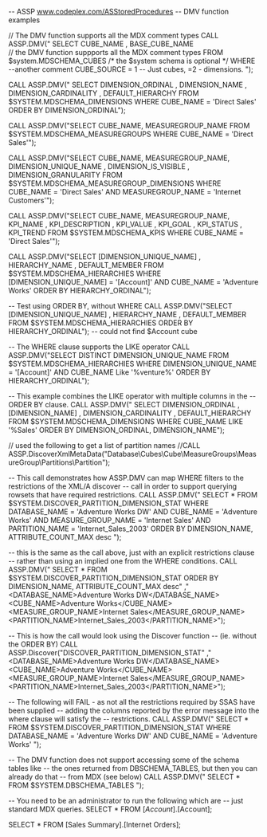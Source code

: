 -- ASSP  www.codeplex.com/ASStoredProcedures
-- DMV function examples

// The DMV function supports all the MDX comment types
CALL ASSP.DMV("
SELECT CUBE_NAME , BASE_CUBE_NAME   
// the DMV function suppports all the MDX comment types
FROM $system.MDSCHEMA_CUBES 
/* the $system schema is optional */ WHERE --another comment
CUBE_SOURCE = 1 -- Just cubes, =2 - dimensions.
");

CALL ASSP.DMV("
SELECT DIMENSION_ORDINAL
 , DIMENSION_NAME
 , DIMENSION_CARDINALITY
 , DEFAULT_HIERARCHY
  FROM $SYSTEM.MDSCHEMA_DIMENSIONS
 WHERE CUBE_NAME = 'Direct Sales'
ORDER BY DIMENSION_ORDINAL");

CALL ASSP.DMV("SELECT CUBE_NAME, MEASUREGROUP_NAME
  FROM $SYSTEM.MDSCHEMA_MEASUREGROUPS
 WHERE CUBE_NAME = 'Direct Sales'");

CALL ASSP.DMV("SELECT CUBE_NAME, MEASUREGROUP_NAME, DIMENSION_UNIQUE_NAME
 , DIMENSION_IS_VISIBLE
 , DIMENSION_GRANULARITY
  FROM $SYSTEM.MDSCHEMA_MEASUREGROUP_DIMENSIONS
 WHERE CUBE_NAME = 'Direct Sales'
   AND MEASUREGROUP_NAME = 'Internet Customers'");

CALL ASSP.DMV("SELECT CUBE_NAME, MEASUREGROUP_NAME, KPI_NAME
 , KPI_DESCRIPTION
 , KPI_VALUE
, KPI_GOAL , KPI_STATUS , KPI_TREND 
  FROM $SYSTEM.MDSCHEMA_KPIS
 WHERE CUBE_NAME = 'Direct Sales'");
 
CALL ASSP.DMV("SELECT [DIMENSION_UNIQUE_NAME]
 , HIERARCHY_NAME
 , DEFAULT_MEMBER
  FROM $SYSTEM.MDSCHEMA_HIERARCHIES
 WHERE [DIMENSION_UNIQUE_NAME] = '[Account]'
   AND CUBE_NAME = 'Adventure Works'
ORDER BY HIERARCHY_ORDINAL"); 

-- Test using ORDER BY, without WHERE
CALL ASSP.DMV("SELECT [DIMENSION_UNIQUE_NAME]
 , HIERARCHY_NAME
 , DEFAULT_MEMBER
  FROM $SYSTEM.MDSCHEMA_HIERARCHIES
 ORDER BY HIERARCHY_ORDINAL"); -- could not find $Account cube

-- The WHERE clause supports the LIKE operator
CALL ASSP.DMV("SELECT DISTINCT DIMENSION_UNIQUE_NAME
   FROM $SYSTEM.MDSCHEMA_HIERARCHIES
 WHERE DIMENSION_UNIQUE_NAME = '[Account]'
   AND CUBE_NAME Like '%venture%'
ORDER BY HIERARCHY_ORDINAL"); 

-- This example combines the LIKE operator with multiple columns in the 
-- ORDER BY clause.
CALL ASSP.DMV("
SELECT DIMENSION_ORDINAL
 , [DIMENSION_NAME]
 , DIMENSION_CARDINALITY
 , DEFAULT_HIERARCHY
  FROM $SYSTEM.MDSCHEMA_DIMENSIONS
 WHERE CUBE_NAME LIKE '%Sales'
ORDER BY DIMENSION_ORDINAL, DIMENSION_NAME");

// used the following to get a list of partition names
//CALL ASSP.DiscoverXmlMetaData("Database\Cubes\Cube\MeasureGroups\MeasureGroup\Partitions\Partition");

-- This call demonstrates how ASSP.DMV can map WHERE filters to the restrictions of the XML/A discover
-- call in order to support querying rowsets that have required restrictions.
CALL ASSP.DMV("
SELECT *
FROM $SYSTEM.DISCOVER_PARTITION_DIMENSION_STAT
WHERE DATABASE_NAME = 'Adventure Works DW'
  AND CUBE_NAME = 'Adventure Works'
  AND MEASURE_GROUP_NAME = 'Internet Sales'
  AND PARTITION_NAME = 'Internet_Sales_2003'
ORDER BY DIMENSION_NAME, ATTRIBUTE_COUNT_MAX desc
");

-- this is the same as the call above, just with an explicit restrictions clause
-- rather than using an implied one from the WHERE conditions.
CALL ASSP.DMV("
SELECT *
FROM $SYSTEM.DISCOVER_PARTITION_DIMENSION_STAT
ORDER BY DIMENSION_NAME, ATTRIBUTE_COUNT_MAX desc"
,"<DATABASE_NAME>Adventure Works DW</DATABASE_NAME>
<CUBE_NAME>Adventure Works</CUBE_NAME>
<MEASURE_GROUP_NAME>Internet Sales</MEASURE_GROUP_NAME>
<PARTITION_NAME>Internet_Sales_2003</PARTITION_NAME>");

-- This is how the call would look using the Discover function 
-- (ie. without the ORDER BY)
CALL ASSP.Discover("DISCOVER_PARTITION_DIMENSION_STAT"
,"<DATABASE_NAME>Adventure Works DW</DATABASE_NAME><CUBE_NAME>Adventure Works</CUBE_NAME><MEASURE_GROUP_NAME>Internet Sales</MEASURE_GROUP_NAME><PARTITION_NAME>Internet_Sales_2003</PARTITION_NAME>");


-- The following will FAIL - as not all the restrictions required by SSAS have been supplied
-- adding the columns reported by the error message into the where clause will satisfy the 
-- restrictions. 
CALL ASSP.DMV("
SELECT *
FROM $SYSTEM.DISCOVER_PARTITION_DIMENSION_STAT
WHERE DATABASE_NAME = 'Adventure Works DW'
  AND CUBE_NAME = 'Adventure Works'
");


-- The DMV function does not support accessing some of the schema tables like 
-- the ones returned from DBSCHEMA_TABLES, but then you can already do that 
-- from MDX (see below)
CALL ASSP.DMV("
SELECT *
FROM $SYSTEM.DBSCHEMA_TABLES
");


-- You need to be an administrator to run the following which are
-- just standard MDX queries.
SELECT * 
FROM [$Account].[$Account];

SELECT * 
FROM [Sales Summary].[Internet Orders];